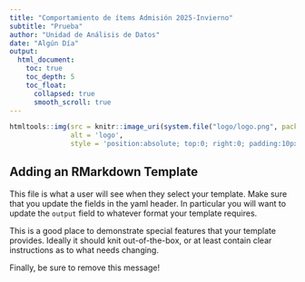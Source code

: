 ```yaml
---
title: "Comportamiento de ítems Admisión 2025-Invierno"
subtitle: "Prueba"
author: "Unidad de Análisis de Datos"
date: "Algún Día"
output: 
  html_document: 
    toc: true
    toc_depth: 5
    toc_float:
      collapsed: true
      smooth_scroll: true
---
```


```r
htmltools::img(src = knitr::image_uri(system.file("logo/logo.png", package = "plantilla")), 
               alt = 'logo', 
               style = 'position:absolute; top:0; right:0; padding:10px;')
```

## Adding an RMarkdown Template

This file is what a user will see when they select your template. Make sure that you update the fields in the yaml header. In particular you will want to update the `output` field to whatever format your template requires.

This is a good place to demonstrate special features that your template provides. Ideally it should knit out-of-the-box, or at least contain clear instructions as to what needs changing.

Finally, be sure to remove this message!
